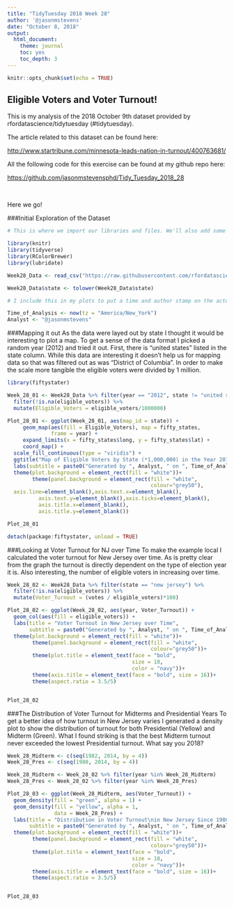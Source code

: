 ```yaml
---
title: "TidyTuesday 2018 Week 28"
author: '@jasonmstevens'
date: "October 8, 2018"
output:
  html_document:
    theme: journal
    toc: yes
    toc_depth: 3
---
```


```r
knitr::opts_chunk$set(echo = TRUE)
```

## Eligible Voters and Voter Turnout!

This is my analysis of the 2018 October 9th dataset provided by rfordatascience/tidytuesday (#tidytuesday).

<p>

The article related to this dataset can be found here:

<p>

<http://www.startribune.com/minnesota-leads-nation-in-turnout/400763681/>

<p>

All the following code for this exercise can be found at my github repo here:

<p>

<https://github.com/jasonmstevensphd/Tidy_Tuesday_2018_28>

<br>

Here we go!

###Initial Exploration of the Dataset

```r

# This is where we import our libraries and files. We'll also add some information to be included on our plots

library(knitr)
library(tidyverse)
library(RColorBrewer)
library(lubridate)

Week28_Data <- read_csv("https://raw.githubusercontent.com/rfordatascience/tidytuesday/master/data/2018-10-09/voter_turnout.csv")[-1]

Week28_Data$state <- tolower(Week28_Data$state)

# I include this in my plots to put a time and author stamp on the actual plot

Time_of_Analysis <- now(tz = "America/New_York")
Analyst <- "@jasonmstevens"

```

###Mapping it out
As the data were layed out by state I thought it would be interesting to plot a map. To get a sense of the data format I picked a random year (2012) and tried it out. First, there is "united states" listed in the state column. While this data are interesting it doesn't help us for mapping data so that was filtered out as was "District of Columbia". In order to make the scale more tangible the eligible voters were divided by 1 million.


```r

library(fiftystater)

Week_28_01 <- Week28_Data %>% filter(year == "2012", state != "united states", state != "District of Columbia") %>%
  filter(!is.na(eligible_voters)) %>%
  mutate(Eligible_Voters = eligible_voters/1000000)

Plot_28_01 <- ggplot(Week_28_01, aes(map_id = state)) + 
     geom_map(aes(fill = Eligible_Voters), map = fifty_states,
              frame = year) + 
     expand_limits(x = fifty_states$long, y = fifty_states$lat) +
     coord_map() +
  scale_fill_continuous(type = "viridis") +
  ggtitle("Map of Eligible Voters by State (*1,000,000) in the Year 2012!") +
  labs(subtitle = paste0("Generated by ", Analyst, " on ", Time_of_Analysis)) +
  theme(plot.background = element_rect(fill = "white"))+
        theme(panel.background = element_rect(fill = "white",
                                              colour="grey50"),
  axis.line=element_blank(),axis.text.x=element_blank(),
          axis.text.y=element_blank(),axis.ticks=element_blank(),
          axis.title.x=element_blank(),
          axis.title.y=element_blank())

Plot_28_01

detach(package:fiftystater, unload = TRUE)

```

###Looking at Voter Turnout for NJ over Time
To make the example local I calculated the voter turnout for New Jersey over time. As is pretty clear from the graph the turnout is directly dependent on the type of election year it is. Also interesting, the number of eligible voters in increasing over time.


```r

Week_28_02 <- Week28_Data %>% filter(state == "new jersey") %>%
  filter(!is.na(eligible_voters)) %>%
  mutate(Voter_Turnout = (votes / eligible_voters)*100)

Plot_28_02 <- ggplot(Week_28_02, aes(year, Voter_Turnout)) +
  geom_col(aes(fill = eligible_voters)) +
  labs(title = "Voter Turnout in New Jersey over Time",
       subtitle = paste0("Generated by ", Analyst, " on ", Time_of_Analysis)) +
  theme(plot.background = element_rect(fill = "white"))+
        theme(panel.background = element_rect(fill = "white",
                                              colour="grey50"))+
        theme(plot.title = element_text(face = "bold",
                                        size = 18,
                                        color = "navy"))+
        theme(axis.title = element_text(face = "bold", size = 16))+
        theme(aspect.ratio = 3.5/5)


Plot_28_02

```

###The Distribution of Voter Turnout for Midterms and Presidential Years
To get a better idea of how turnout in New Jersey varies I generated a density plot to show the distribution of turnout for both Presidential (Yellow) and Midterm (Green). What I found striking is that the best Midterm turnout never exceeded the lowest Presidential turnout. What say you 2018?


```r

Week_28_Midterm <- c(seq(1982, 2014, by = 4))
Week_28_Pres <- c(seq(1980, 2014, by = 4))

Week_28_Midterm <- Week_28_02 %>% filter(year %in% Week_28_Midterm)
Week_28_Pres <- Week_28_02 %>% filter(year %in% Week_28_Pres)

Plot_28_03 <- ggplot(Week_28_Midterm, aes(Voter_Turnout)) +
  geom_density(fill = "green", alpha = 1) +
  geom_density(fill = "yellow", alpha = 1,
               data = Week_28_Pres) +
  labs(title = "Distribution in Voter Turnout\nin New Jersey Since 1980",
       subtitle = paste0("Generated by ", Analyst, " on ", Time_of_Analysis)) +
  theme(plot.background = element_rect(fill = "white"))+
        theme(panel.background = element_rect(fill = "white",
                                              colour="grey50"))+
        theme(plot.title = element_text(face = "bold",
                                        size = 18,
                                        color = "navy"))+
        theme(axis.title = element_text(face = "bold", size = 16))+
        theme(aspect.ratio = 3.5/5)


Plot_28_03

```